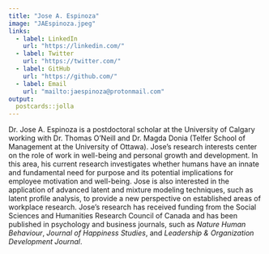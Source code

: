 ```yaml
---
title: "Jose A. Espinoza"
image: "JAEspinoza.jpeg"
links:
  - label: LinkedIn
    url: "https://linkedin.com/"
  - label: Twitter
    url: "https://twitter.com/"
  - label: GitHub
    url: "https://github.com/"
  - label: Email
    url: "mailto:jaespinoza@protonmail.com"
output:
  postcards::jolla
---
```

 
Dr. Jose A. Espinoza is a postdoctoral scholar at the University of Calgary working with Dr. Thomas O'Neill and Dr. Magda Donia (Telfer School of Management at the University of Ottawa). Jose's research interests center on the role of work in well-being and personal growth and development. In this area, his current research investigates whether humans have an innate and fundamental need for purpose and its potential implications for employee motivation and well-being. Jose is also interested in the application of advanced latent and mixture modeling techniques, such as latent profile analysis, to provide a new perspective on established areas of workplace research. Jose's research has received funding from the Social Sciences and Humanities Research Council of Canada and has been published in psychology and business journals, such as *Nature Human Behaviour*, *Journal of Happiness Studies*, and *Leadership & Organization Development Journal*.
